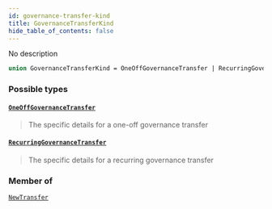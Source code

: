 ```yaml
---
id: governance-transfer-kind
title: GovernanceTransferKind
hide_table_of_contents: false
---
```








No description

```graphql
union GovernanceTransferKind = OneOffGovernanceTransfer | RecurringGovernanceTransfer
```


### Possible types

#### [`OneOffGovernanceTransfer`](/testnet/api/graphql/objects/one-off-governance-transfer) <Badge class="secondary" text="object"/>
> The specific details for a one-off governance transfer
> 

#### [`RecurringGovernanceTransfer`](/testnet/api/graphql/objects/recurring-governance-transfer) <Badge class="secondary" text="object"/>
> The specific details for a recurring governance transfer
> 



### Member of

[`NewTransfer`](/testnet/api/graphql/objects/new-transfer)  <Badge class="secondary" text="object"/>



